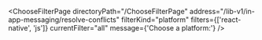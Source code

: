 

<ChooseFilterPage
  directoryPath="/ChooseFilterPage"
  address="/lib-v1/in-app-messaging/resolve-conflicts"
  filterKind="platform"
  filters={['react-native', 'js']}
  currentFilter="all"
  message={'Choose a platform:'}
/>
